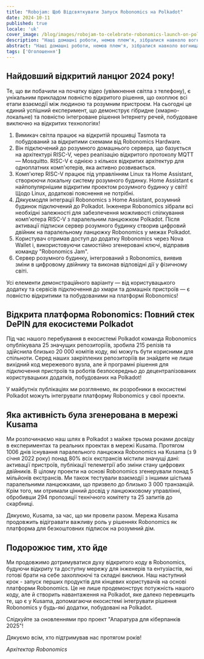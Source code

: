 ```yaml
---
title: "Robojam: Щоб Відсвяткувати Запуск Robonomics на Polkadot"
date: 2024-10-11
published: true
locale: 'uk'
cover_image: /blog/images/robojam-to-celebrate-robonomics-launch-on-polk/twitter-blog-jam.jpg
description: "Наші домашні роботи, немов плем'я, зібралися навколо вогнища, щоб відсвяткувати запуск на Polkadot! Замість традиційної червоної стрічки, ми вирішили показати найдовший відкритий ланцюг 2024 року, побудований на комп'ютері архітектури RISC-V. Ми сподіваємося, що ця демонстрація запуску викличе великий інтерес у екосистемі Polkadot!"
abstract: "Наші домашні роботи, немов плем'я, зібралися навколо вогнища, щоб відсвяткувати запуск на Polkadot! Замість традиційної червоної стрічки, ми вирішили показати найдовший відкритий ланцюг 2024 року, побудований на комп'ютері архітектури RISC-V. Ми сподіваємося, що ця демонстрація запуску викличе великий інтерес у екосистемі Polkadot!"
tags: ['Оголошення']
---
```


<YouTube id="https://youtu.be/nLPJPQhsdEY" posterQuality="max" />

## Найдовший відкритий ланцюг 2024 року!   

Те, що ви побачили на початку відео (увімкнення світла з телефону), є унікальним прикладом повністю відкритого рішення, що охоплює всі етапи взаємодії між людиною та розумним пристроєм. На сьогодні це єдиний успішний експеримент, що демонструє гібридне (хмарно-локальне) та повністю інтегроване рішення Інтернету речей, побудоване виключно на відкритих технологіях!

<RbImage zoom src="/blog/images/robojam-to-celebrate-robonomics-launch-on-polk/risk-v_infocrafic-2.jpg" alt="Інфографіка RISC-V" />

1. Вимикач світла працює на відкритій прошивці Tasmota та побудований за відкритими схемами від Robonomics Hardware.   
2. Він підключений до розумного домашнього сервера, що базується на архітектурі RISC-V, через реалізацію відкритого протоколу MQTT — Mosquitto. RISC-V є однією з кількох відкритих архітектур для одноплатних комп'ютерів, яка активно розвивається.   
3. Комп'ютер RISC-V працює під управлінням Linux та Home Assistant, створюючи локальну систему розумного будинку. Home Assistant є найпопулярнішим відкритим проектом розумного будинку у світі! Щодо Linux, додаткові пояснення не потрібні.   
4. Дякуємодля інтеграції Robonomics з Home Assistant, розумний будинок підключений до Polkadot. Інженери Robonomics зібрали всі необхідні залежності для забезпечення можливості спілкування комп'ютера RISC-V з паралельним ланцюжком Polkadot. Після активації підписки сервер розумного будинку створив цифровий двійник на паралельному ланцюжку Robonomics у межах Polkadot.  
5. Користувач отримав доступ до додатку Robonomics через Nova Wallet і, використовуючи самостійно згенеровані ключі, відправив команду "Robonomics Jam".  
6. Сервер розумного будинку, інтегрований з Robonomics, виявив зміни в цифровому двійнику та виконав відповідні дії у фізичному світі.  

Усі елементи демонстраційного варіанту — від користувацького додатку та сервісів підключення до хмари та домашніх пристроїв — є повністю відкритими та побудованими на платформі Robonomics!  

## Відкрита платформа Robonomics: Повний стек DePIN для екосистеми Polkadot  

Під час нашого перебування в екосистемі Polkadot команда Robonomics опублікувала 25 значущих репозиторіїв, зробила 215 релізів та здійснила близько 20 000 комітів коду, які можуть бути корисними для спільноти. Серед наших закріплених репозиторіїв ви знайдете не лише вихідний код мережевого вузла, але й програмні рішення для підключення пристроїв та роботів безпосередньо до децентралізованих користувацьких додатків, побудованих на Polkadot!  

<RbImage zoom src="/blog/images/robojam-to-celebrate-robonomics-launch-on-polk/image.png" alt="Robonomics GitHub" />  

У майбутніх публікаціях ми розглянемо, як розробники в екосистемі Polkadot можуть інтегрувати платформу Robonomics у свої проекти.  

## Яка активність була згенерована в мережі Kusama  

Ми розпочинаємо наш шлях в Polkadot з майже трьома роками досвіду в експериментах та реальних проектах в мережі Kusama. Протягом 1006 днів існування паралельного ланцюжка Robonomics на Kusama (з 9 січня 2022 року) понад 80% всіх екстрансів містили значущі дані: активації пристроїв, публікації телеметрії або зміни стану цифрових двійників. В цілому проекти на основі Robonomics згенерували понад 5 мільйонів екстрансів. Ми також тестували взаємодії з іншими шістьма паралельними ланцюжками, що призвело до близько 3 000 транзакцій. Крім того, ми отримали цінний досвід у ланцюжковому управлінні, обробивши 294 пропозиції технічного комітету та 25 запитів до скарбниці.

Дякуємо, Kusama, за час, що ми провели разом. Мережа Kusama продовжить відігравати важливу роль у рішеннях Robonomics як платформа для безкоштовних підписок на розумний дім.   

## Подорожює тим, хто йде   

Ми продовжимо дотримуватися духу відкритого коду в Robonomics, будуючи відкриту та доступну мережу для інженерів та ентузіастів, які готові брати на себе захоплюючі та складні виклики. Наш наступний крок - запуск перших продуктів для кінцевих користувачів на основі платформи Robonomics. Це не лише продемонструє потужність нашого коду, але й створить навантаження на Polkadot, яке далеко перевищить те, що є у Kusama, допомагаючи екосистемі інтегрувати рішення Robonomics у будь-які додатки, побудовані на Polkadot.

Слідкуйте за оновленнями про проект "Апаратура для кіберпанків 2025"!   

Дякуємо всім, хто підтримував нас протягом років!

*Архітектор Robonomics*  